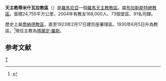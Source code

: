 {{Infobox Roman Catholic diocese
|Roman Catholic Diocese of = 天主教蒂米什瓦拉教區
|Latin name of diocese = Dioecesis Timisoarensis
|image = [[File:Timisoara_Cathedral.JPG|250px]]
|caption = 聖喬治主教座堂
|location = [[羅馬尼亞|羅馬尼亞]]
|territory =
|population = 168,000
|rite = 拉丁禮
|patron = 
|province = 布加勒斯特
|established = 1923年
|cathedral = [[聖喬治主教座堂_(蒂米什瓦拉)|聖喬治主教座堂]]
|cocathedral =
|leadership = 主教
|website = 
|教宗 = 
|metropolitan =
|ordinary = 瑪爾定·羅斯
|coadjutor bishop =
|emeritus =
}}
'''天主教蒂米什瓦拉教區'''（{{lang-la|Dioecesis Timisoarensis}}）是[[羅馬尼亞|羅馬尼亞]]一個[[羅馬天主教|羅馬天主教]][[教區|教區]]。屬[[布加勒斯特|布加勒斯特]][[天主教布加勒斯特總教區|總教區]]。面積24,755平方公里，2004年有教友168,000人、73個堂區、91名司鐸。

歷史上屬[[天主教塞格德-喬納德教區|喬納德教區]]，直至1923年2月17日建宗座署理區。1930年6月5日升為教區。<ref name="">{{cite journal
|journal=[[宗座公報|宗座公報]]
|publisher=梵蒂岡出版社
|date=1930年
|volume=22
|title=De Nova CmCumscriptione et Ordinatione Hierarchica Diocesium Ritus tam Latini tam Graeci-Rrumeni in Romaniae Regno.
|page=381
|url=http://www.vatican.va/archive/aas/documents/AAS%2022%20%5B1930%5D%20-%20ocr.pdf
|access-date=2010-12-07
|archive-date=2010-03-27
|archive-url=https://web.archive.org/web/20100327072001/http://www.vatican.va/archive/aas/documents/AAS%2022%20%5B1930%5D%20-%20ocr.pdf
|dead-url=no
}}</ref>現任主教為[[瑪爾定·羅斯|瑪爾定·羅斯]]。

== 参考文献 ==
<div class="references-small">
<references></references>
</div>

{{羅馬尼亞天主教教區}}
[[Category:羅馬尼亞天主教教區|T]]